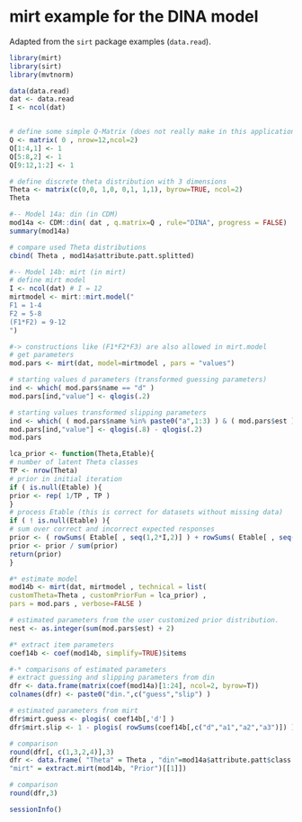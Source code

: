 # mirt example for the DINA model

Adapted from the `sirt` package  examples (`data.read`).

```r
library(mirt)
library(sirt)
library(mvtnorm)

data(data.read)
dat <- data.read
I <- ncol(dat)


# define some simple Q-Matrix (does not really make in this application)
Q <- matrix( 0 , nrow=12,ncol=2)
Q[1:4,1] <- 1
Q[5:8,2] <- 1
Q[9:12,1:2] <- 1

# define discrete theta distribution with 3 dimensions
Theta <- matrix(c(0,0, 1,0, 0,1, 1,1), byrow=TRUE, ncol=2)
Theta

#-- Model 14a: din (in CDM)
mod14a <- CDM::din( dat , q.matrix=Q , rule="DINA", progress = FALSE)
summary(mod14a)

# compare used Theta distributions
cbind( Theta , mod14a$attribute.patt.splitted)

#-- Model 14b: mirt (in mirt)
# define mirt model
I <- ncol(dat) # I = 12
mirtmodel <- mirt::mirt.model("
F1 = 1-4
F2 = 5-8
(F1*F2) = 9-12
")

#-> constructions like (F1*F2*F3) are also allowed in mirt.model
# get parameters
mod.pars <- mirt(dat, model=mirtmodel , pars = "values")

# starting values d parameters (transformed guessing parameters)
ind <- which( mod.pars$name == "d" )
mod.pars[ind,"value"] <- qlogis(.2)

# starting values transformed slipping parameters
ind <- which( ( mod.pars$name %in% paste0("a",1:3) ) & ( mod.pars$est ) )
mod.pars[ind,"value"] <- qlogis(.8) - qlogis(.2)
mod.pars

lca_prior <- function(Theta,Etable){
# number of latent Theta classes
TP <- nrow(Theta)
# prior in initial iteration
if ( is.null(Etable) ){
prior <- rep( 1/TP , TP )
}
# process Etable (this is correct for datasets without missing data)
if ( ! is.null(Etable) ){
# sum over correct and incorrect expected responses
prior <- ( rowSums( Etable[ , seq(1,2*I,2)] ) + rowSums( Etable[ , seq(2,2*I,2)]))}
prior <- prior / sum(prior)
return(prior)
}

#* estimate model
mod14b <- mirt(dat, mirtmodel , technical = list(
customTheta=Theta , customPriorFun = lca_prior) ,
pars = mod.pars , verbose=FALSE )

# estimated parameters from the user customized prior distribution.
nest <- as.integer(sum(mod.pars$est) + 2)

#* extract item parameters
coef14b <- coef(mod14b, simplify=TRUE)$items

#-* comparisons of estimated parameters
# extract guessing and slipping parameters from din
dfr <- data.frame(matrix(coef(mod14a)[1:24], ncol=2, byrow=T))
colnames(dfr) <- paste0("din.",c("guess","slip") )

# estimated parameters from mirt
dfr$mirt.guess <- plogis( coef14b[,'d'] )
dfr$mirt.slip <- 1 - plogis( rowSums(coef14b[,c("d","a1","a2","a3")]) )

# comparison
round(dfr[, c(1,3,2,4)],3)
dfr <- data.frame( "Theta" = Theta , "din"=mod14a$attribute.patt$class.prob ,
"mirt" = extract.mirt(mod14b, "Prior")[[1]])

# comparison
round(dfr,3)

sessionInfo()
```